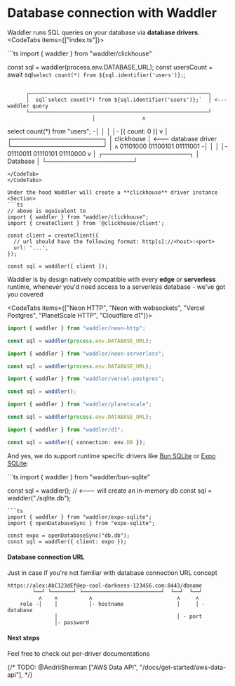 
# Database connection with Waddler
Waddler runs SQL queries on your database via **database drivers**.
<CodeTabs items={["index.ts"]}>

<CodeTab>
```ts
import { waddler } from "waddler/clickhouse"

const sql = waddler(process.env.DATABASE_URL);
const usersCount = await sql`select count(*) from ${sql.identifier('users')};`;
```
```  
          ┌─────────────────────────────────────────────────────────┐
          │  sql`select count(*) from ${sql.identifier('users')};`  │ <--- waddler query
          └─────────────────────────────────────────────────────────┘     
                               │               ʌ
select count(*) from "users"; -│               │
                               │               │- [{ count: 0 }]
                               v               │
                            ┌─────────────────────┐
                            │     clickhouse      │ <--- database driver
                            └─────────────────────┘
                               │               ʌ
01101000 01100101 01111001    -│               │
                               │               │- 01110011 01110101 01110000
                               v               │
                            ┌────────────────────┐
                            │      Database      │ 
                            └────────────────────┘
```
</CodeTab>
</CodeTabs>

Under the hood Waddler will create a **clickhouse** driver instance
<Section>
```ts
// above is equivalent to
import { waddler } from "waddler/clickhouse";
import { createClient } from '@clickhouse/client';

const client = createClient({
  // url should have the following format: http[s]://<host>:<port>
  url: '...',
});

const sql = waddler({ client });
```
</Section>

Waddler is by design natively compatible with every **edge** or **serverless** runtime, whenever you'd need access to a serverless database - we've got you covered

<CodeTabs items={["Neon HTTP", "Neon with websockets", "Vercel Postgres", "PlanetScale HTTP", "Cloudflare d1"]}>
```ts
import { waddler } from "waddler/neon-http";

const sql = waddler(process.env.DATABASE_URL);
```
```ts
import { waddler } from "waddler/neon-serverless";

const sql = waddler(process.env.DATABASE_URL);
```
```ts
import { waddler } from "waddler/vercel-postgres";

const sql = waddler();
```
```ts
import { waddler } from "waddler/planetscale";

const sql = waddler(process.env.DATABASE_URL);
```
```ts
import { waddler } from "waddler/d1";

const sql = waddler({ connection: env.DB });
```
</CodeTabs>

And yes, we do support runtime specific drivers like [Bun SQLite](/docs/connect-bun-sqlite) or [Expo SQLite](/docs/connect-expo-sqlite):
<Section>
```ts
import { waddler } from "waddler/bun-sqlite"

const sql = waddler(); // <--- will create an in-memory db
const sql = waddler("./sqlite.db");
```
```ts
import { waddler } from "waddler/expo-sqlite";
import { openDatabaseSync } from "expo-sqlite";

const expo = openDatabaseSync("db.db");
const sql = waddler({ client: expo });
```
</Section>

#### Database connection URL
Just in case if you're not familiar with database connection URL concept
```
https://alex:AbC123dEf@ep-cool-darkness-123456.com:8443/dbname
        └──┘ └───────┘ └─────────────────────────┘  └──┘  └──┘
          ʌ    ʌ          ʌ                           ʌ     ʌ
    role -│    │          │- hostname                 │     │ - database
               │                                      │ - port
               │- password

```
#### Next steps
Feel free to check out per-driver documentations  

<rem/>
<Flex>
  <LinksList 
    title='PostgreSQL drivers'
    links={[
        ["PostgreSQL", "/docs//connect-postgresql"], 
        ["Neon", "/docs/connect-neon"], 
        ["Vercel Postgres", "/docs/connect-vercel-postgres"],
        ["Supabase", "/docs/connect-supabase"],
        ["Xata", "/docs/connect-xata"],
        ["PGLite", "/docs/connect-pglite"],
      ]}
  />
  <LinksList 
    title='Gel drivers'
    links={[
        ["Gel", "/docs/gel/connect-gel"],
      ]}
  />
  <LinksList 
    title='MySQL drivers'
    links={[
        ["MySQL", "/docs/mysql/connect-mysql"], 
        ["PlanetsScale", "/docs/mysql/connect-planetscale"], 
        ["TiDB", "/docs/mysql/connect-tidb"],
      ]}
  />
  <LinksList 
  title='SQLite drivers'
  links={[
      ["SQLite", "/docs/sqlite/connect-sqlite"], 
      ["Turso", "/docs/sqlite/connect-turso"], 
      ["Cloudflare D1", "/docs/sqlite/connect-cloudflare-d1"],
      ["Bun SQLite", "/docs/sqlite/connect-bun-sqlite"],
    ]}
  />
  <LinksList 
  title='Native SQLite'
  links={[
      ["Expo SQLite", "/docs/sqlite/get-started/expo-new"], 
      ["OP SQLite", "/docs/sqlite/connect-op-sqlite"], 
    ]}
  />
  <LinksList 
  title='ClickHouse'
  links={[
      ["ClickHouse", "/docs/clickhouse/connect-clickhouse"], 
    ]}
  />
</Flex>
{/* TODO: @AndriiSherman ["AWS Data API", "/docs/get-started/aws-data-api"],  */}
